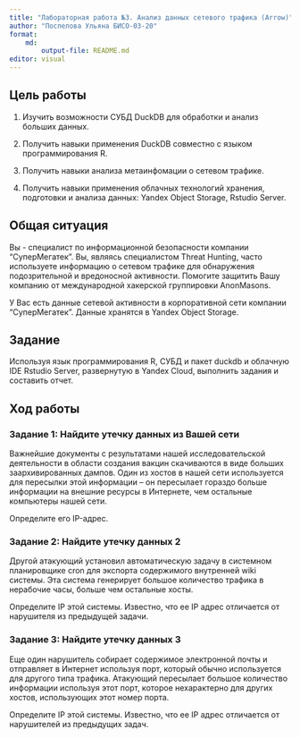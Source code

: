 ```yaml
---
title: "Лабораторная работа №3. Анализ данных сетевого трафика (Arrow)"
author: "Поспелова Ульяна БИСО-03-20"
format: 
    md:
        output-file: README.md
editor: visual
---
```


## Цель работы

1.  Изучить возможности СУБД DuckDB для обработки и анализ больших данных.

2.  Получить навыки применения DuckDB совместно с языком программирования R.

3.  Получить навыки анализа метаинфомации о сетевом трафике.

4.  Получить навыки применения облачных технологий хранения, подготовки и анализа данных: Yandex Object Storage, Rstudio Server.

## Общая ситуация

Вы - специалист по информационной безопасности компании "СуперМегатек". Вы, являясь специалистом Threat Hunting, часто используете информацию о сетевом трафике для обнаружения подозрительной и вредоносной активности. Помогите защитить Вашу компанию от международной хакерской группировки AnonMasons.

У Вас есть данные сетевой активности в корпоративной сети компании "СуперМегатек". Данные хранятся в Yandex Object Storage.

## Задание

Используя язык программирования R, СУБД и пакет duckdb и облачную IDE Rstudio Server, развернутую в Yandex Cloud, выполнить задания и составить отчет.

## Ход работы

### Задание 1: Найдите утечку данных из Вашей сети

Важнейшие документы с результатами нашей исследовательской деятельности в области создания вакцин скачиваются в виде больших заархивированных дампов. Один из хостов в нашей сети используется для пересылки этой информации -- он пересылает гораздо больше информации на внешние ресурсы в Интернете, чем остальные компьютеры нашей сети.

Определите его IP-адрес.

### Задание 2: Найдите утечку данных 2

Другой атакующий установил автоматическую задачу в системном планировщике cron для экспорта содержимого внутренней wiki системы. Эта система генерирует большое количество трафика в нерабочие часы, больше чем остальные хосты.

Определите IP этой системы. Известно, что ее IP адрес отличается от нарушителя из предыдущей задачи.

### Задание 3: Найдите утечку данных 3

Еще один нарушитель собирает содержимое электронной почты и отправляет в Интернет используя порт, который обычно используется для другого типа трафика. Атакующий пересылает большое количество информации используя этот порт, которое нехарактерно для других хостов, использующих этот номер порта.

Определите IP этой системы. Известно, что ее IP адрес отличается от нарушителей из предыдущих задач.
